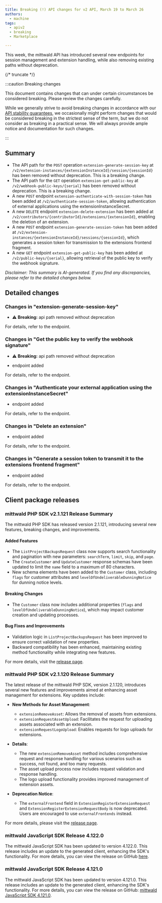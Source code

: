 ```yaml
---
title: Breaking (!) API changes for v2 API, March 19 to March 26
authors:
  - machine
tags:
  - apiv2
  - breaking
  - Marketplace

---
```



This week, the mittwald API has introduced several new endpoints for session management and extension handling, while also removing existing paths without deprecation.

{/* truncate */}



:::caution Breaking changes

This document contains changes that can under certain circumstances be considered breaking. Please review the changes carefully.

While we generally strive to avoid breaking changes in accordance with our [API stability guarantees](../../../../../docs/v2/api/stability), we occasionally might perform changes that would be considered breaking in the strictest sense of the term, but we do not consider as breaking in a practical sense. We will always provide ample notice and documentation for such changes.

:::



## Summary


- The API path for the `POST` operation `extension-generate-session-key` at `/v2/extension-instances/{extensionInstanceId}/session/{sessionId}` has been removed without deprecation. This is a breaking change.
- The API path for the `GET` operation `extension-get-public-key` at `/v2/webhook-public-keys/{serial}` has been removed without deprecation. This is a breaking change.
- A new `POST` endpoint `extension-authenticate-with-session-token` has been added at `/v2/authenticate-session-token`, allowing authentication of external applications using the extensionInstanceSecret.
- A new `DELETE` endpoint `extension-delete-extension` has been added at `/v2/contributors/{contributorId}/extensions/{extensionId}`, enabling the deletion of an extension.
- A new `POST` endpoint `extension-generate-session-token` has been added at `/v2/extension-instances/{extensionInstanceId}/sessions/{sessionId}`, which generates a session token for transmission to the extensions frontend fragment.
- A new `GET` endpoint `extension-get-public-key` has been added at `/v2/public-keys/{serial}`, allowing retrieval of the public key to verify the webhook signature.

_Disclaimer: This summary is AI-generated. If you find any discrepancies, please refer to the detailed changes below._


## Detailed changes



### Changes in "extension-generate-session-key"


- ⚠️ **Breaking:** api path removed without deprecation


For details, refer to the <OperationLink operation="extension-generate-session-key" apiVersion="v2" /> endpoint.



### Changes in "Get the public key to verify the webhook signature"


- ⚠️ **Breaking:** api path removed without deprecation

- endpoint added


For details, refer to the <OperationLink operation="extension-get-public-key" apiVersion="v2" /> endpoint.



### Changes in "Authenticate your external application using the extensionInstanceSecret"


- endpoint added


For details, refer to the <OperationLink operation="extension-authenticate-with-session-token" apiVersion="v2" /> endpoint.



### Changes in "Delete an extension"


- endpoint added


For details, refer to the <OperationLink operation="extension-delete-extension" apiVersion="v2" /> endpoint.



### Changes in "Generate a session token to transmit it to the extensions frontend fragment"


- endpoint added


For details, refer to the <OperationLink operation="extension-generate-session-token" apiVersion="v2" /> endpoint.




## Client package releases


### mittwald PHP SDK v2.1.121 Release Summary

The mittwald PHP SDK has released version 2.1.121, introducing several new features, breaking changes, and improvements. 

#### Added Features
- The `ListProjectBackupsRequest` class now supports search functionality and pagination with new parameters: `searchTerm`, `limit`, `skip`, and `page`.
- The `CreateCustomer` and `UpdateCustomer` response schemas have been updated to limit the `name` field to a maximum of 80 characters.
- New schema elements have been added to the `Customer` class, including `flags` for customer attributes and `levelOfUndeliverableDunningNotice` for dunning notice levels.

#### Breaking Changes
- The `Customer` class now includes additional properties (`flags` and `levelOfUndeliverableDunningNotice`), which may impact customer creation and updating processes.

#### Bug Fixes and Improvements
- Validation logic in `ListProjectBackupsRequest` has been improved to ensure correct validation of new properties.
- Backward compatibility has been enhanced, maintaining existing method functionality while integrating new features.

For more details, visit the [release page](https://github.com/mittwald/api-client-php/releases/tag/v2.1.121).

### mittwald PHP SDK v2.1.120 Release Summary

The latest release of the mittwald PHP SDK, version 2.1.120, introduces several new features and improvements aimed at enhancing asset management for extensions. Key updates include:

- **New Methods for Asset Management**:
  - `extensionRemoveAsset`: Allows the removal of assets from extensions.
  - `extensionRequestAssetUpload`: Facilitates the request for uploading assets associated with an extension.
  - `extensionRequestLogoUpload`: Enables requests for logo uploads for extensions.

- **Details**:
  - The new `extensionRemoveAsset` method includes comprehensive request and response handling for various scenarios such as success, not found, and too many requests.
  - The asset upload process now includes request validation and response handling.
  - The logo upload functionality provides improved management of extension assets.

- **Deprecation Notice**:
  - The `externalFrontend` field in `ExtensionRegisterExtensionRequest` and `ExtensionRegisterExtensionRequestBody` is now deprecated. Users are encouraged to use `externalFrontends` instead.

For more details, please visit the [release page](https://github.com/mittwald/api-client-php/releases/tag/v2.1.120).

### mittwald JavaScript SDK Release 4.122.0

The mittwald JavaScript SDK has been updated to version 4.122.0. This release includes an update to the generated client, enhancing the SDK's functionality. For more details, you can view the release on GitHub [here](https://github.com/mittwald/api-client-js/releases/tag/4.122.0).

### mittwald JavaScript SDK Release 4.121.0

The mittwald JavaScript SDK has been updated to version 4.121.0. This release includes an update to the generated client, enhancing the SDK's functionality. For more details, you can view the release on GitHub: [mittwald JavaScript SDK 4.121.0](https://github.com/mittwald/api-client-js/releases/tag/4.121.0).

